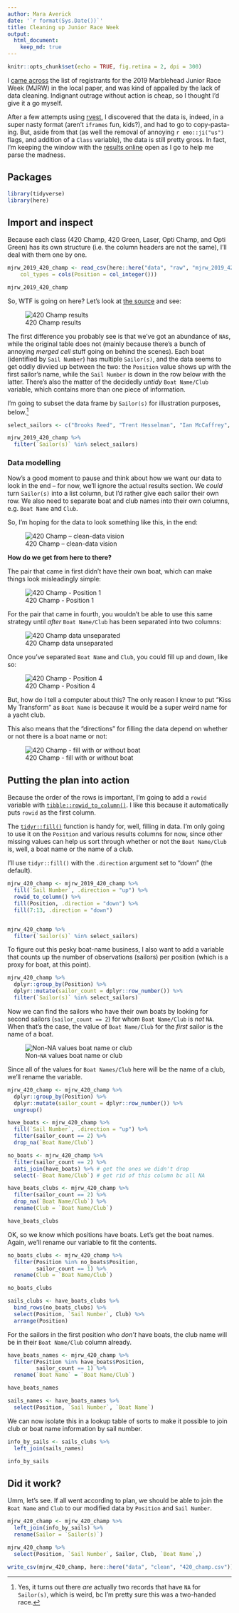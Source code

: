 ```yaml
---
author: Mara Averick
date: '`r format(Sys.Date())`'
title: Cleaning up Junior Race Week
output:
  html_document:
    keep_md: true
---
```


```r
knitr::opts_chunk$set(echo = TRUE, fig.retina = 2, dpi = 300)
```

I [came across](https://twitter.com/dataandme/status/1154532351235547138) the list of registrants for the 2019 Marblehead Junior Race Week (MJRW) in the local paper, and was kind of appalled by the lack of data cleaning. Indignant outrage without action is cheap, so I thought I'd give it a go myself.

After a few attempts using [rvest](https://rvest.tidyverse.org/index.html), I discovered that the data is, indeed, in a super nasty format (aren't `iframes` fun, kids?), and had to go to copy-pasta-ing. But, aside from that (as well the removal of annoying `r emo::ji("us")` flags, and addition of a `Class` variable), the data is still pretty gross. In fact, I'm keeping the window with the [results online](https://www.regattatoolbox.com/results?eventID=8tDOrn7dbe) open as I go to help me parse the madness.

## Packages

```r
library(tidyverse)
library(here)
```


## Import and inspect

Because each class (420 Champ, 420 Green, Laser, Opti Champ, and Opti Green) has its own structure (i.e. the column headers are not the same), I'll deal with them one by one.

```r
mjrw_2019_420_champ <- read_csv(here::here("data", "raw", "mjrw_2019_420_champ.csv"), 
    col_types = cols(Position = col_integer()))

mjrw_2019_420_champ
```

So, WTF is going on here? Let's look at [the source](https://www.regattatoolbox.com/results?eventID=8tDOrn7dbe) and see:

![420 Champ results](https://i.imgur.com/2xzehTg.png)

The first difference you probably see is that we've got an abundance of `NA`s, while the original table does not (mainly because there's a bunch of annoying _merged cell_ stuff going on behind the scenes). Each boat (identified by `Sail Number`) has multiple `Sailor(s)`, and the data seems to get oddly divvied up between the two: the `Position` value shows up with the first sailor's name, while the `Sail Number` is down in the row below with the latter. There's also the matter of the decidedly _untidy_ `Boat Name/Club` variable, which contains more than one piece of information.

I'm going to subset the data frame by `Sailor(s)` for illustration purposes, below.[^1]

```r
select_sailors <- c("Brooks Reed", "Trent Hesselman", "Ian McCaffrey", "Katy Benagh")

mjrw_2019_420_champ %>%
  filter(`Sailor(s)` %in% select_sailors)
```


### Data modelling

Now's a good moment to pause and think about how we want our data to look in the end -- for now, we'll ignore the actual results section. We _could_ turn `Sailor(s)` into a list column, but I'd rather give each sailor their own row. We also need to separate boat and club names into their own columns, e.g. `Boat Name` and `Club`.

So, I'm hoping for the data to look something like this, in the end:

![420 Champ -- clean-data vision](https://i.imgur.com/K7tPzqR.png)

__How do we get from here to there?__

The pair that came in first didn't have their own boat, which can make things look misleadingly simple:

![420 Champ - Position 1](https://i.imgur.com/NpbzX8L.gif)

For the pair that came in fourth, you wouldn't be able to use this same strategy until _after_ `Boat Name/Club` has been separated into two columns:

![420 Champ data unseparated](https://i.imgur.com/vRSBFcA.png)

Once you've separated `Boat Name` and `Club`, you could fill up and down, like so:

![420 Champ - Position 4](https://i.imgur.com/isae1Zv.gif)

But, how do I tell a computer about this? The only reason I know to put "Kiss My Transform" as `Boat Name` is because it would be a super weird name for a yacht club.

This also means that the "directions" for filling the data depend on whether or not there is a boat name or not:

![420 Champ - fill with or without boat](https://i.imgur.com/aQ0gLLP.png)

## Putting the plan into action

Because the order of the rows is important, I'm going to add a `rowid` variable with [`tibble::rowid_to_column()`](https://tibble.tidyverse.org/reference/rownames.html). I like this because it automatically puts `rowid` as the first column.

The [`tidyr::fill()`](https://tidyr.tidyverse.org/reference/fill.html) function is handy for, well, filling in data. I'm only going to use it on the `Position` and various results columns for now, since other missing values can help us sort through whether or not the `Boat Name/Club` is, well, a boat name or the name of a club.

I'll use `tidyr::fill()` with the `.direction` argument set to "down" (the default).

```r
mjrw_420_champ <- mjrw_2019_420_champ %>%
  fill(`Sail Number`, .direction = "up") %>%
  rowid_to_column() %>%
  fill(Position, .direction = "down") %>%
  fill(7:13, .direction = "down")


mjrw_420_champ %>%
  filter(`Sailor(s)` %in% select_sailors)
```

To figure out this pesky boat-name business, I also want to add a variable that counts up the number of observations (sailors) per position (which is a proxy for boat, at this point).

```r
mjrw_420_champ %>%
  dplyr::group_by(Position) %>%
  dplyr::mutate(sailor_count = dplyr::row_number()) %>%
  filter(`Sailor(s)` %in% select_sailors)
```

Now we can find the sailors who have their own boats by looking for second sailors (`sailor_count == 2`) for whom `Boat Name/Club` is _not_ `NA`. When that's the case, the value of `Boat Name/Club` for the _first_ sailor is the name of a boat.

![Non-`NA` values boat name or club](https://i.imgur.com/GQvVaG1.png)

Since all of the values for `Boat Names/Club` here will be the name of a club, we'll rename the variable.

```r
mjrw_420_champ <- mjrw_420_champ %>%
  dplyr::group_by(Position) %>%
  dplyr::mutate(sailor_count = dplyr::row_number()) %>%
  ungroup()

have_boats <- mjrw_420_champ %>%
  fill(`Sail Number`, .direction = "up") %>%
  filter(sailor_count == 2) %>%
  drop_na(`Boat Name/Club`)

no_boats <- mjrw_420_champ %>%
  filter(sailor_count == 2) %>%
  anti_join(have_boats) %>% # get the ones we didn't drop
  select(-`Boat Name/Club`) # get rid of this column bc all NA

have_boats_clubs <- mjrw_420_champ %>%
  filter(sailor_count == 2) %>%
  drop_na(`Boat Name/Club`) %>%
  rename(Club = `Boat Name/Club`)

have_boats_clubs
```


OK, so we know which positions have boats. Let's get the boat names. Again, we'll rename our variable to fit the contents.

```r
no_boats_clubs <- mjrw_420_champ %>%
  filter(Position %in% no_boats$Position,
         sailor_count == 1) %>%
  rename(Club = `Boat Name/Club`)

no_boats_clubs
```

```r
sails_clubs <- have_boats_clubs %>%
  bind_rows(no_boats_clubs) %>%
  select(Position, `Sail Number`, Club) %>%
  arrange(Position)
```

For the sailors in the first position who _don't_ have boats, the club name will be in their `Boat Name/Club` column already.

```r
have_boats_names <- mjrw_420_champ %>%
  filter(Position %in% have_boats$Position,
         sailor_count == 1) %>%
  rename(`Boat Name` = `Boat Name/Club`)

have_boats_names
```


```r
sails_names <- have_boats_names %>%
  select(Position, `Sail Number`, `Boat Name`)
```

We can now isolate this in a lookup table of sorts to make it possible to join club or boat name information by sail number.

```r
info_by_sails <- sails_clubs %>%
  left_join(sails_names)

info_by_sails
```

## Did it work?

Umm, let's see. If all went according to plan, we should be able to join the `Boat Name` and `Club` to our modified data by `Position` and `Sail Number`.

```r
mjrw_420_champ <- mjrw_420_champ %>%
  left_join(info_by_sails) %>%
  rename(Sailor = `Sailor(s)`)

mjrw_420_champ %>%
  select(Position, `Sail Number`, Sailor, Club, `Boat Name`,)
```

```r
write_csv(mjrw_420_champ, here::here("data", "clean", "420_champ.csv"))
```


[^1]: Yes, it turns out there _are_ actually two records that have `NA` for `Sailor(s)`, which is weird, bc I'm pretty sure this was a two-handed race.
